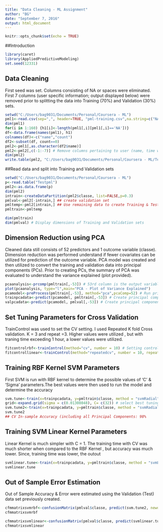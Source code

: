 ---
title: "Data Cleaning - ML Assignment"
author: "BG"
date: "September 7, 2016"
output: html_document
---

```{r setup, include=FALSE}
knitr::opts_chunk$set(echo = TRUE)
```

##Introduction

```{r Introduction }
library(caret)
library(AppliedPredictiveModeling)
set.seed(12331)
```

## Data Cleaning
First seed was set. Columns consisting of NA or spaces were eliminated.
First 7 columns (user specific information; output displayed below) were removed prior to splitting the data into Training (70%) and Validation (30%) sets.

```{r Clean, eval=FALSE}

setwd("C:/Users/bag9031/Documents/Personal/Coursera - ML")
pml1<-read.csv(sep=",", header=TRUE, "pml-training.csv",na.string=c("NA", ""))
dim(pml1)
for(i in 1:160) {h1[i]<-length(pml1[,i][pml1[,i]=='NA'])}
df<-data.frame(names(pml1), h1)
colnames(df)<-c("name","count")
df2<-subset(df, count==0)
pml2<-pml1[,as.character(df2$name)]
pml2<-pml2[,c(-1:-7)] # Remove columns pertaining to user (name, time window etc.)
dim(pml2)
write.table(pml2, "C:/Users/bag9031/Documents/Personal/Coursera - ML/Testpml" ) ## save file as table for future use
```

##Read data and split into Training and Validation sets
```{r reading, echo=TRUE}
setwd("C:/Users/bag9031/Documents/Personal/Coursera - ML")
p<-read.table("Testpml")
pml2<-as.data.frame(p)
dim(pml2)
intrain<-createDataPartition(pml2$classe, list=FALSE,p=0.3)
pmlval<-pml2[-intrain,] ## create validation set
pmltemp<-pml2[intrain,] ## Use remaining data to create Training & Test Data
pmltrain<-pmltemp

dim(pmltrain)
dim(pmlval) # Display dimensions of Training and Validation sets
```

## Dimension Reduction using PCA

Cleaned data still consists of 52 predictors and 1 outcome variable (classe). Dimension reduction was performed understand if fewer covariates can be utilized for prediction of the outcome variable. PCA model was created and then utilized to convert the training and validation data into principal components (PCs). Prior to creating PCs, the summary of PCA was evaluated to understand the variance explained (plot provided).

```{r pressure, echo=TRUE}
pcaanalysis<-prcomp(pmltrain[,-53]) # 53rd column is the output variable and hence was excluded from the PCA ; 
plot(pcaanalysis, type="l",main="PCA - Plot of Variance Explained")
pcamodel<-preProcess(pmltrain[,-53], method="pca",pcaComp=52) # Run principal components analysis
trainpcadata<-predict(pcamodel, pmltrain[,-53]) # Create principal components for training data
valpcadata<-predict(pcamodel, pmlval[,-53]) # Create principal components for training data

```

## Set Tuning Parameters for Cross Validation
TrainControl was used to set the CV setting. I used Repeated K fold Cross validation. K = 3 and repeat =3. Higher values were utilized , but with traning time exceeding 1 hour, a lower values were utilized. 

```{r Tuning and CV, echo=TRUE, eval=TRUE}
fitcontrolrbf<-trainControl(method="cv", number = 10) # Setting control parameters for the SVM training; 10 Fold, cross validation
fitcontrollinear<-trainControl(method="repeatedcv", number = 10, repeats =3) # Setting control parameters for the SVM training; 3 Fold, repeated cross validation
```

## Training RBF Kernel SVM Parameters
First SVM is run with RBF kernel to determine the possible values of 'C' & 'Sigma' parameters.The best values were then used to run the model and determine the accuracy

```{r Training SVM RBF, echo=TRUE, eval=TRUE}
svm.tune<-train(x=trainpcadata, y=pmltrain$classe, method = "svmRadial",tuneLength =9, trControl=fitcontrolrbf)#best parameters can be identified by svm.tune$best 
grid<-expand.grid(sigma = c(0.01308048), C= c(32)) # select best tuning parameters for the SVM
svm.tune2<-train(x=trainpcadata, y=pmltrain$classe, method = "svmRadial",tuneGrid=grid, trControl=fitcontrolrbf)
svm.tune2
## CV In-sample Accuracy (including all Principal Components: 98%
```

## Training SVM Linear Kernel Parameters
Linear Kernel is much simpler with C = 1. The training time with CV was much shorter when compared to the RBF Kernel , but accuracy was much lower. Since, training time was lower, the outout

```{r Tuning Linear, echo=TRUE}
svmlinear.tune<-train(x=trainpcadata, y=pmltrain$classe, method = "svmLinear",tuneLength =9, trControl=fitcontrollinear) # Use the Linear Kernel for the SVM vector
svmlinear.tune
```


## Out of Sample Error Estimation
Out of Sample Accuracy & Error were estimated using the Validation (Test) data set previously created.

```{r Out of Sample , echo=TRUE}
cfmmatrixsvmrbf<-confusionMatrix(pmlval$classe, predict(svm.tune2, newdata=valpcadata))
cfmmatrixsvmrbf

cfmmatrixsvmlinear<-confusionMatrix(pmlval$classe, predict(svmlinear.tune, newdata=valpcadata))
cfmmatrixsvmlinear

```